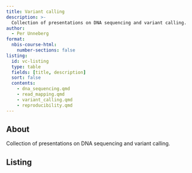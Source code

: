 ```yaml
---
title: Variant calling
description: >-
  Collection of presentations on DNA sequencing and variant calling.
author:
  - Per Unneberg
format:
  nbis-course-html:
    number-sections: false
listing:
  id: vc-listing
  type: table
  fields: [title, description]
  sort: false
  contents:
    - dna_sequencing.qmd
    - read_mapping.qmd
    - variant_calling.qmd
    - reproducibility.qmd
---
```


## About

Collection of presentations on DNA sequencing and variant calling.

## Listing

:::{#vc-listing}
:::
